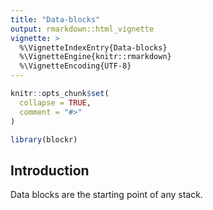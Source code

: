 ```yaml
---
title: "Data-blocks"
output: rmarkdown::html_vignette
vignette: >
  %\VignetteIndexEntry{Data-blocks}
  %\VignetteEngine{knitr::rmarkdown}
  %\VignetteEncoding{UTF-8}
---
```


```r
knitr::opts_chunk$set(
  collapse = TRUE,
  comment = "#>"
)
```

```r
library(blockr)
```

## Introduction

Data blocks are the starting point of any stack.
